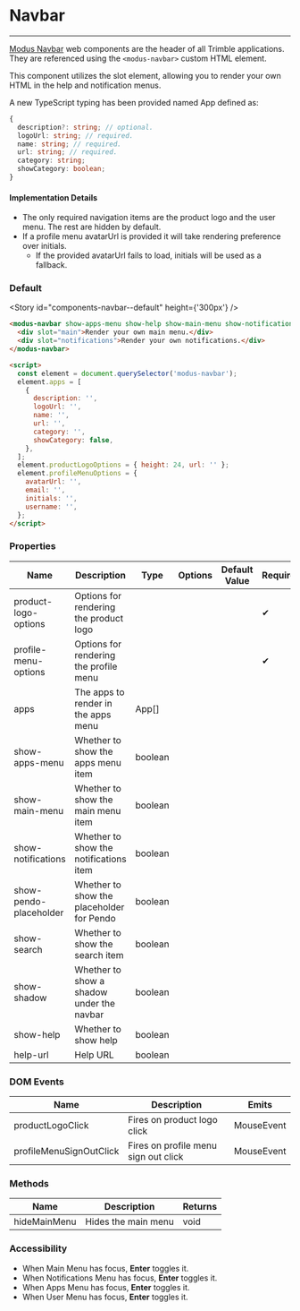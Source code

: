
# Navbar

---

[Modus Navbar](https://modus.trimble.com/components/navbar/) web components are the header of all Trimble applications. They are referenced using the `<modus-navbar>` custom HTML element.

This component utilizes the slot element, allowing you to render your own HTML in the help and notification menus.

A new TypeScript typing has been provided named App defined as:

```ts
{
  description?: string; // optional.
  logoUrl: string; // required.
  name: string; // required.
  url: string; // required.
  category: string;
  showCategory: boolean;
}
```

#### Implementation Details

- The only required navigation items are the product logo and the user menu. The rest are hidden by default.
- If a profile menu avatarUrl is provided it will take rendering preference over initials.
  - If the provided avatarUrl fails to load, initials will be used as a fallback.

### Default

<Story id="components-navbar--default" height={'300px'} />

```html
<modus-navbar show-apps-menu show-help show-main-menu show-notifications>
  <div slot="main">Render your own main menu.</div>
  <div slot="notifications">Render your own notifications.</div>
</modus-navbar>

<script>
  const element = document.querySelector('modus-navbar');
  element.apps = [
    {
      description: '',
      logoUrl: '',
      name: '',
      url: '',
      category: '',
      showCategory: false,
    },
  ];
  element.productLogoOptions = { height: 24, url: '' };
  element.profileMenuOptions = {
    avatarUrl: '',
    email: '',
    initials: '',
    username: '',
  };
</script>
```

### Properties

<section>
  <table>
    <thead>
      <tr>
        <th>Name</th>
        <th>Description</th>
        <th>Type</th>
        <th>Options</th>
        <th>Default Value</th>
        <th>Required</th>
      </tr>
    </thead>
    <tbody>
      <tr>
        <td>product-logo-options</td>
        <td>Options for rendering the product logo</td>
        <td></td>
        <td></td>
        <td></td>
        <td>
          <span class="material-icons">&#10004;</span>
        </td>
      </tr>
      <tr>
        <td>profile-menu-options</td>
        <td>Options for rendering the profile menu</td>
        <td></td>
        <td></td>
        <td></td>
        <td>
          <span class="material-icons">&#10004;</span>
        </td>
      </tr>
      <tr>
        <td>apps</td>
        <td>The apps to render in the apps menu</td>
        <td>App[]</td>
        <td></td>
        <td></td>
        <td></td>
      </tr>
      <tr>
        <td>show-apps-menu</td>
        <td>Whether to show the apps menu item</td>
        <td>boolean</td>
        <td></td>
        <td></td>
        <td></td>
      </tr>
      <tr>
        <td>show-main-menu</td>
        <td>Whether to show the main menu item</td>
        <td>boolean</td>
        <td></td>
        <td></td>
        <td></td>
      </tr>
      <tr>
        <td>show-notifications</td>
        <td>Whether to show the notifications item</td>
        <td>boolean</td>
        <td></td>
        <td></td>
        <td></td>
      </tr>
      <tr>
        <td>show-pendo-placeholder</td>
        <td>Whether to show the placeholder for Pendo</td>
        <td>boolean</td>
        <td></td>
        <td></td>
        <td></td>
      </tr>
      <tr>
        <td>show-search</td>
        <td>Whether to show the search item</td>
        <td>boolean</td>
        <td></td>
        <td></td>
        <td></td>
      </tr>
      <tr>
        <td>show-shadow</td>
        <td>Whether to show a shadow under the navbar</td>
        <td>boolean</td>
        <td></td>
        <td></td>
        <td></td>
      </tr>
      <tr>
        <td>show-help</td>
        <td>Whether to show help</td>
        <td>boolean</td>
        <td></td>
        <td></td>
        <td></td>
      </tr>
      <tr>
        <td>help-url</td>
        <td>Help URL</td>
        <td>boolean</td>
        <td></td>
        <td></td>
        <td></td>
      </tr>
    </tbody>
  </table>
</section>

### DOM Events

<section>
  <table>
    <thead>
      <tr>
        <th>Name</th>
        <th>Description</th>
        <th>Emits</th>
      </tr>
    </thead>
    <tbody>
      <tr>
        <td>productLogoClick</td>
        <td>Fires on product logo click</td>
        <td>MouseEvent</td>
      </tr>
      <tr>
        <td>profileMenuSignOutClick</td>
        <td>Fires on profile menu sign out click</td>
        <td>MouseEvent</td>
      </tr>
    </tbody>
  </table>
</section>

### Methods

<section>
  <table>
    <thead>
      <tr>
        <th>Name</th>
        <th>Description</th>
        <th>Returns</th>
      </tr>
    </thead>
    <tbody>
      <tr>
        <td>hideMainMenu</td>
        <td>Hides the main menu</td>
        <td>void</td>
      </tr>
    </tbody>
  </table>
</section>

### Accessibility

- When Main Menu has focus, **Enter** toggles it.
- When Notifications Menu has focus, **Enter** toggles it.
- When Apps Menu has focus, **Enter** toggles it.
- When User Menu has focus, **Enter** toggles it.
